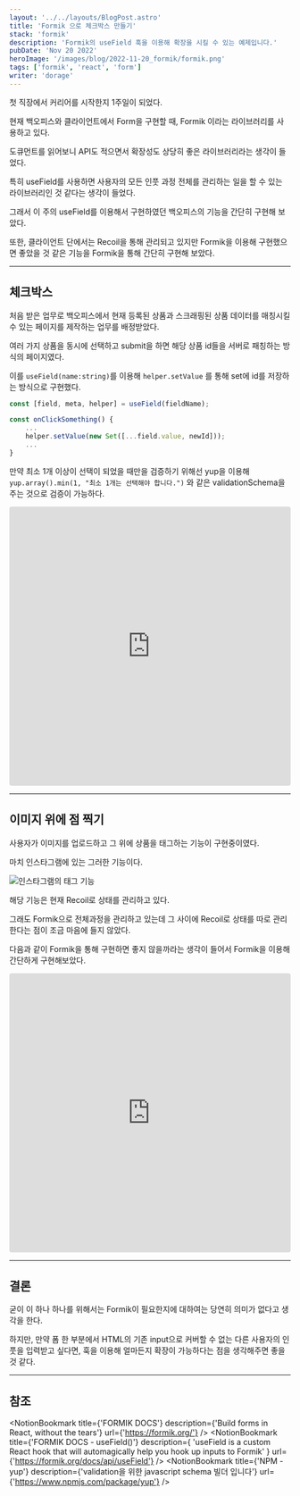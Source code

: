 ```yaml
---
layout: '../../layouts/BlogPost.astro'
title: 'Formik 으로 체크박스 만들기'
stack: 'formik'
description: 'Formik의 useField 훅을 이용해 확장을 시킬 수 있는 예제입니다.'
pubDate: 'Nov 20 2022'
heroImage: '/images/blog/2022-11-20_formik/formik.png'
tags: ['formik', 'react', 'form']
writer: 'dorage'
---
```



첫 직장에서 커리어를 시작한지 1주일이 되었다.

현재 백오피스와 클라이언트에서 Form을 구현할 때, Formik 이라는 라이브러리를 사용하고 있다.

도큐먼트를 읽어보니 API도 적으면서 확장성도 상당히 좋은 라이브러리라는 생각이 들었다.

특히 useField를 사용하면 사용자의 모든 인풋 과정 전체를 관리하는 일을 할 수 있는 라이브러리인 것 같다는 생각이 들었다.

그래서 이 주의 useField를 이용해서 구현하였던 백오피스의 기능을 간단히 구현해 보았다.

또한, 클라이언트 단에서는 Recoil을 통해 관리되고 있지만 Formik을 이용해 구현했으면 좋았을 것 같은 기능을 Formik을 통해 간단히 구현해 보았다.

---

## 체크박스

처음 받은 업무로 백오피스에서 현재 등록된 상품과 스크래핑된 상품 데이터를 매칭시킬 수 있는 페이지를 제작하는 업무를 배정받았다.

여러 가지 상품을 동시에 선택하고 submit을 하면 해당 상품 id들을 서버로 패칭하는 방식의 페이지였다.

이를 <code>useField(name:string)</code>를 이용해 <code>helper.setValue</code> 를 통해 set에 id를 저장하는 방식으로 구현했다.

```js
const [field, meta, helper] = useField(fieldName);

const onClickSomething() {
    ...
    helper.setValue(new Set([...field.value, newId]));
    ...
}
```

만약 최소 1개 이상이 선택이 되었을 때만을 검증하기 위해선 yup을 이용해 <code>yup.array().min(1, "최소 1개는 선택해야 합니다.")</code> 와 같은 validationSchema을 주는 것으로 검증이 가능하다.

<iframe
    src="https://codesandbox.io/embed/formik-checkbox-example-forked-f0ipwy?fontsize=14&hidenavigation=1&theme=dark"
    style="width:100%; height:500px; border:0; border-radius: 4px; overflow:hidden;"
    title="Formik checkbox example (forked)"
    allow="accelerometer; ambient-light-sensor; camera; encrypted-media; geolocation; gyroscope; hid; microphone; midi; payment; usb; vr; xr-spatial-tracking"
    sandbox="allow-forms allow-modals allow-popups allow-presentation allow-same-origin allow-scripts"
></iframe>

---

## 이미지 위에 점 찍기

사용자가 이미지를 업로드하고 그 위에 상품을 태그하는 기능이 구현중이였다.

마치 인스타그램에 있는 그러한 기능이다.

![인스타그램의 태그 기능](/images/blog/2022-11-20_formik/tag_on_img.jpg)

해당 기능은 현재 Recoil로 상태를 관리하고 있다.

그래도 Formik으로 전체과정을 관리하고 있는데 그 사이에 Recoil로 상태를 따로 관리한다는 점이 조금 마음에 들지 않았다.

다음과 같이 Formik을 통해 구현하면 좋지 않을까라는 생각이 들어서 Formik을 이용해 간단하게 구현해보았다.

<iframe
    src="https://codesandbox.io/embed/formik-pin-on-image-33r32s?fontsize=14&hidenavigation=1&theme=dark"
    style="width:100%; height:500px; border:0; border-radius: 4px; overflow:hidden;"
    title="Formik pin on image"
    allow="accelerometer; ambient-light-sensor; camera; encrypted-media; geolocation; gyroscope; hid; microphone; midi; payment; usb; vr; xr-spatial-tracking"
    sandbox="allow-forms allow-modals allow-popups allow-presentation allow-same-origin allow-scripts"
></iframe>

---

## 결론

굳이 이 하나 하나를 위해서는 Formik이 필요한지에 대하여는 당연히 의미가 없다고 생각을 한다.

하지만, 만약 폼 한 부분에서 HTML의 기존 input으로 커버할 수 없는 다른 사용자의 인풋을 입력받고 싶다면, 훅을 이용해 얼마든지 확장이 가능하다는 점을 생각해주면 좋을 것 같다.

---

## 참조

<NotionBookmark
    title={'FORMIK DOCS'}
    description={'Build forms in React, without the tears'}
    url={'https://formik.org/'}
/>
<NotionBookmark
    title={'FORMIK DOCS - useField()'}
    description={
        'useField is a custom React hook that will automagically help you hook up inputs to Formik'
    }
    url={'https://formik.org/docs/api/useField'}
/>
<NotionBookmark
    title={'NPM - yup'}
    description={'validation을 위한 javascript schema 빌더 입니다'}
    url={'https://www.npmjs.com/package/yup'}
/>
